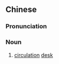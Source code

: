 {{also|借还书处}}
==Chinese==
{{zh-forms|s=借还书处}}

===Pronunciation===
{{zh-pron
|m=jièhuánshūchù
|c=ze3 waan4 syu1 cyu3
|cat=n
}}

===Noun===
{{zh-noun}}

# [[circulation]] [[desk]]